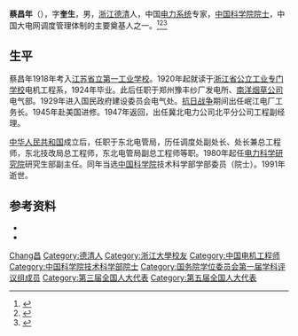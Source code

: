 '''蔡昌年'''（{{bd|1905年||1991年|5月|catIdx=Cai蔡}}），字'''奎生'''，男，[[浙江|浙江]][[德清|德清]]人，中国[[电力系统|电力系统]]专家，[[中国科学院院士|中国科学院院士]]，中国大电网调度管理体制的主要奠基人之一。<ref>{{Cite book|title=民国人物大辞典|author=徐友春主编; 蔡鸿源, 周兴培副主编|publisher=河北人民出版社|year=1991|isbn=|location=石家庄|pages=}}</ref><ref>{{Cite book|title=浙江民国人物大辞典|author=林吕建主编|publisher=浙江大学出版社|year=2013|isbn=|location=杭州|pages=}}</ref><ref>{{Cite book|title=中华当代文化名人大辞典|author=张品兴, 殷登祥, 陈有进等主编|publisher=中国广播电视出版社|year=1992|isbn=9787504315137|location=北京|pages=}}</ref>

== 生平 ==
蔡昌年1918年考入[[江苏省立第一工业学校|江苏省立第一工业学校]]。1920年起就读于[[浙江大学|浙江省公立工业专门学校]]电机工程系，1924年毕业。此后任职于郑州豫丰纱厂发电所、[[南洋烟草公司|南洋烟草公司]]电气部。1929年进入国民政府建设委员会电气处。[[抗日战争|抗日战争]]期间出任岷江电厂工务长。1945年赴美国进修。1947年返回，出任冀北电力公司北平分公司工程副经理。

[[中华人民共和国|中华人民共和国]]成立后，任职于东北电管局，历任调度处副处长、处长兼总工程师，东北技改局总工程师，东北电管局副总工程师等职。1980年起任[[电力科学研究院|电力科学研究院]]研究生部副主任。同年当选[[中国科学院|中国科学院]]技术科学部学部委员（院士）。1991年逝世。

== 参考资料 ==
{{reflist}}
{{ReflistH}}
* {{cite web|url=http://dqnews.zjol.com.cn/dqnews/system/2011/01/05/013108795.shtml|title=现代名人——蔡昌年|publisher=德清新闻网|accessdate=2011-10-19|archive-date=2011-10-27|archive-url=https://web.archive.org/web/20111027081724/http://dqnews.zjol.com.cn/dqnews/system/2011/01/05/013108795.shtml|dead-url=no}}
* {{cite web|url=http://www.chtia.org/shownews.asp?id=333|title=中国电力系统专家蔡昌年|publisher=中国技术创新协会}}
{{ReflistF}}

{{中国科学院技术科学部院士}}
{{国务院学位委员会第一届学科评议组/工学}}

{{Authority control}}
{{DEFAULTSORT:Cai蔡}}
[[Category:蔡姓|Chang昌]]
[[Category:德清人|Category:德清人]]
[[Category:浙江大學校友|Category:浙江大學校友]]
[[Category:中国电机工程师|Category:中国电机工程师]]
[[Category:中国科学院技术科学部院士|Category:中国科学院技术科学部院士]]
[[Category:国务院学位委员会第一届学科评议组成员|Category:国务院学位委员会第一届学科评议组成员]]
[[Category:第三届全国人大代表|Category:第三届全国人大代表]]
[[Category:第五届全国人大代表|Category:第五届全国人大代表]]